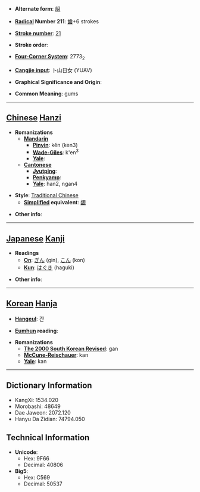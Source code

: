 * '''Alternate form''': [[龈]]

* '''[[Wiktionary:Chinese radical index| Radical]] Number 211''': [[Wiktionary:Chinese radical index 齒|齒]]+6 strokes

* '''[[Wiktionary:Chinese total strokes index|Stroke number]]''': [[Wiktionary:Chinese total strokes index 21|21]]

* '''Stroke order''': 

* '''[[Wiktionary:Chinese four corner index|Four-Corner System]]''': 2773<sub>2</sub>

* '''[[Wiktionary:Chinese Cangjie index|Cangjie input]]''': 卜山日女 (YUAV)

* '''Graphical Significance and Origin''': 

* '''Common Meaning''': gums

----

== [[Chinese]] [[Hanzi]] ==

* '''Romanizations'''
** '''[[Mandarin]]'''
*** '''[[Pinyin]]''': kěn (ken3)
*** '''[[Wade-Giles]]''': k'en<sup>3</sup>
*** '''[[Yale]]''': 
** '''[[Cantonese]]'''
*** '''[[Jyutping]]''':
*** '''[[Penkyamp]]''': 
*** '''[[Yale]]''': han2, ngan4

* '''Style''': [[Traditional Chinese]] 
** '''[[Simplified Chinese|Simplified]] equivalent''': [[龈]]

* '''Other info''': 

----

== [[Japanese]] [[Kanji]] ==

* '''Readings'''
** '''[[On]]''': [[ぎん]] (gin), [[こん]] (kon)
** '''[[Kun]]''': [[はぐき]] (haguki)

* '''Other info''':  

----

== [[Korean]] [[Hanja]] ==

* '''[[Hangeul]]''': 간

* '''[[Eumhun]] reading''': 

* '''Romanizations'''
** '''[[The 2000 South Korean Revised Romanization|The 2000 South Korean Revised]]''': gan
** '''[[McCune-Reischauer]]''': kan
** '''[[Yale]]''': kan

----

== Dictionary Information ==

* KangXi: 1534.020
* Morobashi: 48649
* Dae Jaweon: 2072.120
* Hanyu Da Zidian: 74794.050

== Technical Information ==

* '''Unicode''':
** Hex: 9F66
** Decimal: 40806
* '''Big5''':
** Hex: C569
** Decimal: 50537